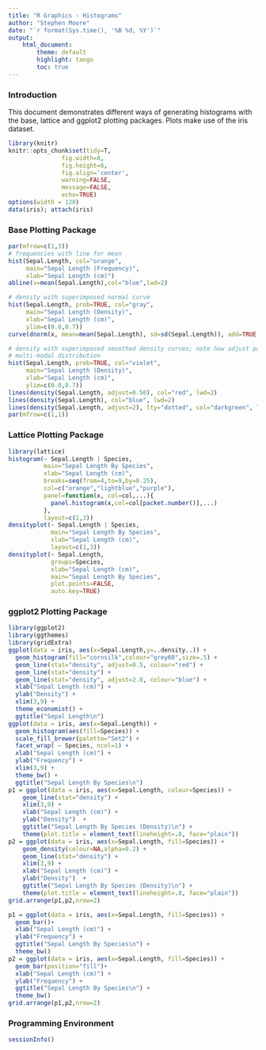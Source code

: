 ```yaml
---
title: "R Graphics - Histograms"
author: "Stephen Moore"
date: "`r format(Sys.time(), '%B %d, %Y')`"
output: 
    html_document:
        theme: default
        highlight: tango
        toc: true        
---
```


### Introduction

This document demonstrates different ways of generating histograms with the base, lattice and ggplot2 plotting packages.  Plots make use of the iris dataset.

```r
library(knitr)
knitr::opts_chunk$set(tidy=T, 
               fig.width=8,
               fig.height=6,
               fig.align='center',
               warning=FALSE,
               message=FALSE,
               echo=TRUE)
options(width = 120)
data(iris); attach(iris)
```

### Base Plotting Package

```r
par(mfrow=c(1,3))
# frequencies with line for mean
hist(Sepal.Length, col="orange", 
     main="Sepal Length (Frequency)",
     xlab="Sepal Length (cm)")
abline(v=mean(Sepal.Length),col="blue",lwd=2)

# density with superimposed normal curve
hist(Sepal.Length, prob=TRUE, col="gray", 
     main="Sepal Length (Density)",
     xlab="Sepal Length (cm)",
     ylim=c(0.0,0.7))
curve(dnorm(x, mean=mean(Sepal.Length), sd=sd(Sepal.Length)), add=TRUE, col="purple")

# density with superimposed smoothed density curves; note how adjust parameter reveals
# multi-modal distribution
hist(Sepal.Length, prob=TRUE, col="violet", 
     main="Sepal Length (Density)",
     xlab="Sepal Length (cm)",
     ylim=c(0.0,0.7))
lines(density(Sepal.Length, adjust=0.50), col="red", lwd=2)
lines(density(Sepal.Length), col="blue", lwd=2)
lines(density(Sepal.Length, adjust=2), lty="dotted", col="darkgreen", lwd=2)
par(mfrow=c(1,1))
```

### Lattice Plotting Package

```r
library(lattice)
histogram(~ Sepal.Length | Species,
          main="Sepal Length By Species",
          xlab="Sepal Length (cm)",
          breaks=seq(from=4,to=9,by=0.25),
          col=c("orange","lightblue","purple"),
          panel=function(x, col=col,...){
            panel.histogram(x,col=col[packet.number()],...)
          },
          layout=c(1,3))
densityplot(~ Sepal.Length | Species,
            main="Sepal Length By Species",
            xlab="Sepal Length (cm)",
            layout=c(1,3))
densityplot(~ Sepal.Length,
            groups=Species,
            xlab="Sepal Length (cm)",
            main="Sepal Length By Species",
            plot.points=FALSE,
            auto.key=TRUE)
```

### ggplot2 Plotting Package

```r
library(ggplot2)
library(ggthemes)
library(gridExtra)
ggplot(data = iris, aes(x=Sepal.Length,y=..density..)) +
  geom_histogram(fill="cornsilk",colour="grey60",size=.5) + 
  geom_line(stat="density", adjust=0.5, colour="red") +
  geom_line(stat="density") +
  geom_line(stat="density", adjust=2.0, colour="blue") +
  xlab("Sepal Length (cm)") +
  ylab("Density") +
  xlim(3,9) +
  theme_economist() +
  ggtitle("Sepal Length\n")
ggplot(data = iris, aes(x=Sepal.Length)) +
  geom_histogram(aes(fill=Species)) +
  scale_fill_brewer(palette="Set2") +
  facet_wrap( ~ Species, ncol=1) +
  xlab("Sepal Length (cm)") +
  ylab("Frequency") +
  xlim(3,9) +
  theme_bw() +
  ggtitle("Sepal Length By Species\n")
p1 = ggplot(data = iris, aes(x=Sepal.Length, colour=Species)) + 
    geom_line(stat="density") + 
    xlim(3,9) +
    xlab("Sepal Length (cm)") +
    ylab("Density")  + 
    ggtitle("Sepal Length By Species (Density)\n") +
    theme(plot.title = element_text(lineheight=.8, face="plain"))
p2 = ggplot(data = iris, aes(x=Sepal.Length, fill=Species)) + 
    geom_density(colour=NA,alpha=0.2) + 
    geom_line(stat="density") + 
    xlim(3,9) +
    xlab("Sepal Length (cm)") +
    ylab("Density")  + 
    ggtitle("Sepal Length By Species (Density)\n") +
    theme(plot.title = element_text(lineheight=.8, face="plain"))
grid.arrange(p1,p2,nrow=2)

p1 = ggplot(data = iris, aes(x=Sepal.Length, fill=Species)) +
  geom_bar()+
  xlab("Sepal Length (cm)") +
  ylab("Frequency") +
  ggtitle("Sepal Length By Species\n") +
  theme_bw()
p2 = ggplot(data = iris, aes(x=Sepal.Length, fill=Species)) +
  geom_bar(position="fill")+
  xlab("Sepal Length (cm)") +
  ylab("Frequency") +
  ggtitle("Sepal Length By Species\n") +
  theme_bw()
grid.arrange(p1,p2,nrow=2)
```

### Programming Environment

```r
sessionInfo()
```


